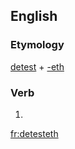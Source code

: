 ==English==

===Etymology===
[[detest]] + [[-eth]]

===Verb===
{{head|en|verb form}}

# {{en-archaic third-person singular of|detest}}

[[fr:detesteth]]